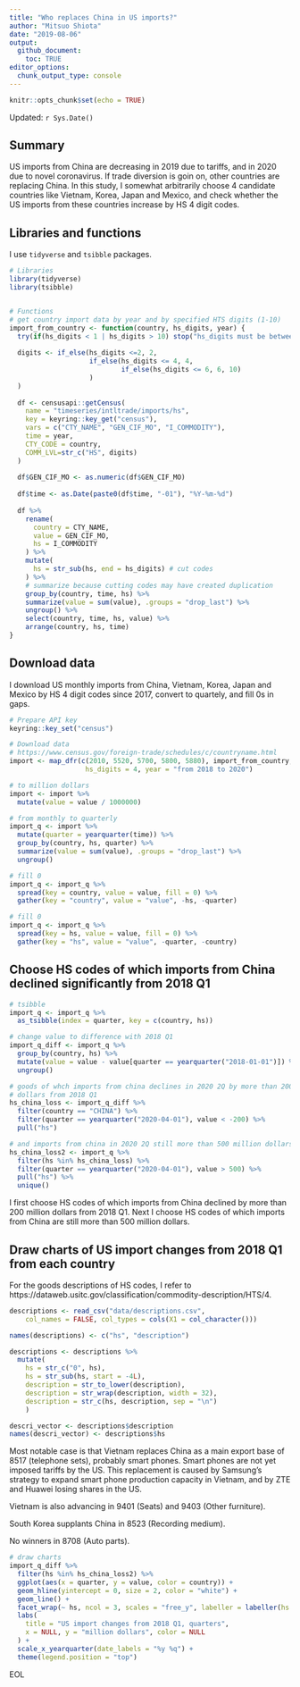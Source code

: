 ```yaml
---
title: "Who replaces China in US imports?"
author: "Mitsuo Shiota"
date: "2019-08-06"
output: 
  github_document:
    toc: TRUE
editor_options: 
  chunk_output_type: console
---
```


```r
knitr::opts_chunk$set(echo = TRUE)
```
Updated: `r Sys.Date()`

## Summary

US imports from China are decreasing in 2019 due to tariffs, and in 2020 due to novel coronavirus. If trade diversion is goin on, other countries are replacing China. In this study, I somewhat arbitrarily choose 4 candidate countries like Vietnam, Korea, Japan and Mexico, and check whether the US imports from these countries increase by HS 4 digit codes.


## Libraries and functions

I use `tidyverse` and `tsibble` packages.

```r
# Libraries
library(tidyverse)
library(tsibble)


# Functions
# get country import data by year and by specified HTS digits (1-10)
import_from_country <- function(country, hs_digits, year) {
  try(if(hs_digits < 1 | hs_digits > 10) stop("hs_digits must be between 1 and 10"))
  
  digits <- if_else(hs_digits <=2, 2,
                    if_else(hs_digits <= 4, 4,
                            if_else(hs_digits <= 6, 6, 10)
                    )
  )
  
  df <- censusapi::getCensus(
    name = "timeseries/intltrade/imports/hs",
    key = keyring::key_get("census"),
    vars = c("CTY_NAME", "GEN_CIF_MO", "I_COMMODITY"),
    time = year,
    CTY_CODE = country,
    COMM_LVL=str_c("HS", digits)
  )
  
  df$GEN_CIF_MO <- as.numeric(df$GEN_CIF_MO)
  
  df$time <- as.Date(paste0(df$time, "-01"), "%Y-%m-%d")
  
  df %>% 
    rename(
      country = CTY_NAME,
      value = GEN_CIF_MO,
      hs = I_COMMODITY
    ) %>% 
    mutate(
      hs = str_sub(hs, end = hs_digits) # cut codes
    ) %>% 
    # summarize because cutting codes may have created duplication
    group_by(country, time, hs) %>% 
    summarize(value = sum(value), .groups = "drop_last") %>% 
    ungroup() %>% 
    select(country, time, hs, value) %>% 
    arrange(country, hs, time)
}

```
## Download data

I download US monthly imports from China, Vietnam, Korea, Japan and Mexico by HS 4 digit codes since 2017, convert to quartely, and fill 0s in gaps.

```r
# Prepare API key
keyring::key_set("census")

```

```r
# Download data
# https://www.census.gov/foreign-trade/schedules/c/countryname.html
import <- map_dfr(c(2010, 5520, 5700, 5800, 5880), import_from_country,
                   hs_digits = 4, year = "from 2018 to 2020")

# to million dollars
import <- import %>% 
  mutate(value = value / 1000000)

# from monthly to quarterly
import_q <- import %>% 
  mutate(quarter = yearquarter(time)) %>% 
  group_by(country, hs, quarter) %>% 
  summarize(value = sum(value), .groups = "drop_last") %>% 
  ungroup()

# fill 0
import_q <- import_q %>% 
  spread(key = country, value = value, fill = 0) %>% 
  gather(key = "country", value = "value", -hs, -quarter)

# fill 0
import_q <- import_q %>% 
  spread(key = hs, value = value, fill = 0) %>% 
  gather(key = "hs", value = "value", -quarter, -country)


```


## Choose HS codes of which imports from China declined significantly from 2018 Q1

```r
# tsibble
import_q <- import_q %>% 
  as_tsibble(index = quarter, key = c(country, hs))

# change value to difference with 2018 Q1
import_q_diff <- import_q %>% 
  group_by(country, hs) %>% 
  mutate(value = value - value[quarter == yearquarter("2018-01-01")]) %>% 
  ungroup()

# goods of whch imports from china declines in 2020 2Q by more than 200 million
# dollars from 2018 Q1
hs_china_loss <- import_q_diff %>% 
  filter(country == "CHINA") %>% 
  filter(quarter == yearquarter("2020-04-01"), value < -200) %>% 
  pull("hs")

# and imports from china in 2020 2Q still more than 500 million dollars
hs_china_loss2 <- import_q %>% 
  filter(hs %in% hs_china_loss) %>% 
  filter(quarter == yearquarter("2020-04-01"), value > 500) %>% 
  pull("hs") %>% 
  unique()

```

I first choose HS codes of which imports from China declined by more than 200 million dollars from 2018 Q1. Next I choose HS codes of which imports from China are still more than 500 million dollars.

## Draw charts of US import changes from 2018 Q1 from each country

For the goods descriptions of HS codes, I refer to https://dataweb.usitc.gov/classification/commodity-description/HTS/4.

```r
descriptions <- read_csv("data/descriptions.csv", 
    col_names = FALSE, col_types = cols(X1 = col_character()))

names(descriptions) <- c("hs", "description")

descriptions <- descriptions %>% 
  mutate(
    hs = str_c("0", hs),
    hs = str_sub(hs, start = -4L),
    description = str_to_lower(description),
    description = str_wrap(description, width = 32),
    description = str_c(hs, description, sep = "\n")
    )

descri_vector <- descriptions$description
names(descri_vector) <- descriptions$hs

```

Most notable case is that Vietnam replaces China as a main export base of 8517 (telephone sets), probably smart phones. Smart phones are not yet imposed tariffs by the US. This replacement is caused by Samsung's strategy to expand smart phone production capacity in Vietnam, and by ZTE and Huawei losing shares in the US. 

Vietnam is also advancing in 9401 (Seats) and 9403 (Other furniture).

South Korea supplants China in 8523 (Recording medium).

No winners in 8708 (Auto parts).  

```r
# draw charts
import_q_diff %>% 
  filter(hs %in% hs_china_loss2) %>% 
  ggplot(aes(x = quarter, y = value, color = country)) +
  geom_hline(yintercept = 0, size = 2, color = "white") +
  geom_line() +
  facet_wrap(~ hs, ncol = 3, scales = "free_y", labeller = labeller(hs = descri_vector)) +
  labs(
    title = "US import changes from 2018 Q1, quarters",
    x = NULL, y = "million dollars", color = NULL
  ) +
  scale_x_yearquarter(date_labels = "%y %q") +
  theme(legend.position = "top")

```

EOL